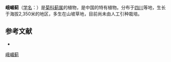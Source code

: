 {{Speciesbox
| name = 峨嵋蓟
| status = 
| status_system = 
| image =
| genus = Cirsium
| species = fangii
| authority = Petrak
}}

'''峨嵋蓟'''（[[学名|学名]]：{{lang|la|''Cirsium fangii''}}）是[[菊科|菊科]][[蓟属|蓟属]]的植物，是中国的特有植物。分布于[[四川|四川]]等地，生长于海拔2,350米的地区，多生在山坡草地，目前尚未由人工引种栽培。

== 参考文献 ==
<div class="references-small">
* {{cite web| url =http://www.bioinfo.cn/db05/KmzwSpecies.php?action=view&id=2701| title =峨嵋蓟| work =《中国高等植物数据库全库》| publisher =中国科学院微生物研究所| author =昆明植物研究所| accessdate =2009-02-23| deadurl =yes| archiveurl =https://web.archive.org/web/20160305040933/http://www.bioinfo.cn/db05/KmzwSpecies.php?action=view&id=2701| archivedate =2016-03-05}}
</div>
{{Taxonbar|from=Q11051500}}

[[Category:蓟属|峨嵋蓟]]


{{植物小作品}}